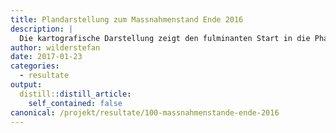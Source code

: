 ```yaml
---
title: Plandarstellung zum Massnahmenstand Ende 2016
description: |
  Die kartografische Darstellung zeigt den fulminanten Start in die Phase 2 mit weit über 100 realisierten Lebensraumaufwertungen bis Ende des Jahres 2016.  Es lassen sich interessante Aspekte darstellen: Über die Schaltfläche Layer kann z.B. unser Planungsinstrument mit den schematischen Vernetzungskorridoren angezeigt werden.  Plandarstellung öffnen
author: wilderstefan
date: 2017-01-23
categories:
  - resultate
output:
  distill::distill_article:
    self_contained: false
canonical: /projekt/resultate/100-massnahmenstande-ende-2016
---
```





<!--http://wieselundco.ch/projekt/resultate/100-massnahmenstande-ende-2016-->
